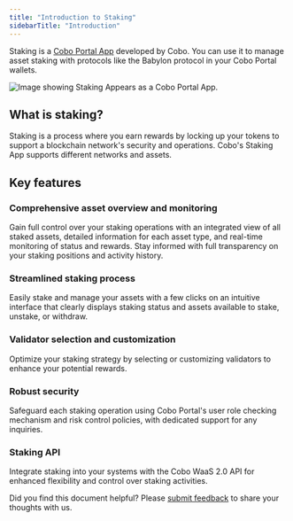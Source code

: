 ```yaml
---
title: "Introduction to Staking"
sidebarTitle: "Introduction"
---
```

Staking is a [Cobo Portal App](/en/portal/portal-apps/introduction) developed by Cobo. You can use it to manage asset staking with protocols like the Babylon protocol in your Cobo Portal wallets.

<img src="/en/images/portal-apps/staking/staking-in-app-store.png" className="screenshot_modal" alt="Image showing Staking Appears as a Cobo Portal App."/>

## What is staking?

Staking is a process where you earn rewards by locking up your tokens to support a blockchain network's security and operations. Cobo's Staking App supports different networks and assets.

## Key features

### Comprehensive asset overview and monitoring

Gain full control over your staking operations with an integrated view of all staked assets, detailed information for each asset type, and real-time monitoring of status and rewards. Stay informed with full transparency on your staking positions and activity history.

### Streamlined staking process

Easily stake and manage your assets with a few clicks on an intuitive interface that clearly displays staking status and assets available to stake, unstake, or withdraw. 

### Validator selection and customization
Optimize your staking strategy by selecting or customizing validators to enhance your potential rewards.

### Robust security
Safeguard each staking operation using Cobo Portal's user role checking mechanism and risk control policies, with dedicated support for any inquiries.

### Staking API
Integrate staking into your systems with the Cobo WaaS 2.0 API for enhanced flexibility and control over staking activities.

<Tip>Did you find this document helpful? Please [submit feedback](https://forms.zohopublic.com/cobo/form/DocumentFeedbackForm/formperma/QvLOhxJv1_JMsJ-1dleZ8Itb_7rzN-LtgvsDdxosoVI?referrername=manuals) to share your thoughts with us.</Tip>